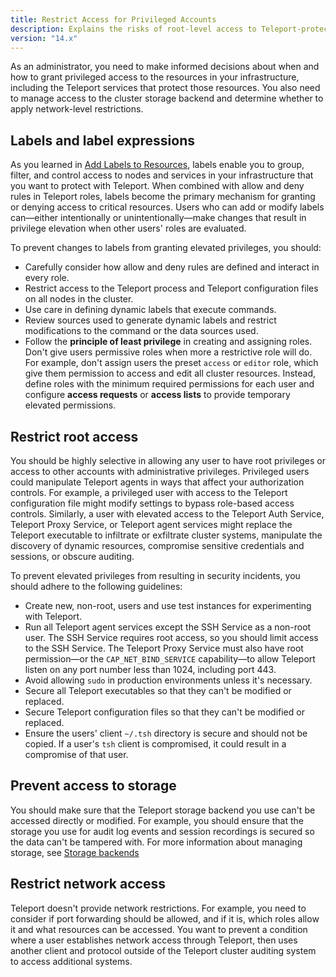 ```yaml
---
title: Restrict Access for Privileged Accounts
description: Explains the risks of root-level access to Teleport-protected resources.
version: "14.x"
---
```


As an administrator, you need to make informed decisions about when and how to grant
privileged access to the resources in your infrastructure, including the Teleport services
that protect those resources. You also need to manage access to the cluster storage backend
and determine whether to apply network-level restrictions.

## Labels and label expressions

As you learned in [Add Labels to Resources](/docs/ver/14.x/management/admin/labels), labels enable you to group, filter, and control access to
nodes and services in your infrastructure that you want to protect with Teleport.
When combined with allow and deny rules in Teleport roles, labels become the primary mechanism
for granting or denying access to critical resources.
Users who can add or modify labels can—either intentionally or unintentionally—make changes
that result in privilege elevation when other users' roles are evaluated.

To prevent changes to labels from granting elevated privileges, you should:

- Carefully consider how allow and deny rules are defined and interact in every role.
- Restrict access to the Teleport process and Teleport configuration files on all nodes in the cluster.
- Use care in defining dynamic labels that execute commands.
- Review sources used to generate dynamic labels and restrict modifications to the command
  or the data sources used.
- Follow the **principle of least privilege** in creating and assigning roles.
  Don't give users permissive roles when more a restrictive role will do. For example, don't
  assign users the preset `access` or `editor` role, which give them permission to access and edit
  all cluster resources. Instead, define roles with the minimum required permissions for each
  user and configure **access requests** or **access lists** to provide temporary elevated permissions.

## Restrict root access

You should be highly selective in allowing any user to have root privileges or access to other
accounts with administrative privileges.
Privileged users could manipulate Teleport agents in ways that affect your authorization controls.
For example, a privileged user with access to the Teleport configuration file might modify settings
to bypass role-based access controls. Similarly, a user with elevated access to the Teleport Auth Service,
Teleport Proxy Service, or Teleport agent services might replace the Teleport executable to infiltrate or
exfiltrate cluster systems, manipulate the discovery of dynamic resources, compromise sensitive credentials
and sessions, or obscure auditing.

To prevent elevated privileges from resulting in security incidents, you should adhere to the
following guidelines:

- Create new, non-root, users and use test instances for experimenting with Teleport.
- Run all Teleport agent services except the SSH Service as a non-root user.
  The SSH Service requires root access, so you should limit access to the SSH Service. The Teleport Proxy
  Service must also have root permission—or the `CAP_NET_BIND_SERVICE` capability—to allow Teleport listen
  on any port number less than 1024, including port 443.
- Avoid allowing `sudo` in production environments unless it's necessary.
- Secure all Teleport executables so that they can't be modified or replaced.
- Secure Teleport configuration files so that they can't be modified or replaced.
- Ensure the users' client `~/.tsh` directory is secure and should not be copied. If a user's `tsh` client
  is compromised, it could result in a compromise of that user.

## Prevent access to storage

You should make sure that the Teleport storage backend you use can't be accessed directly or modified.
For example, you should ensure that the storage you use for audit log events and session recordings is
secured so the data can't be tampered with. For more information about managing storage, see
[Storage backends](/docs/ver/14.x/reference/backends)

## Restrict network access

Teleport doesn't provide network restrictions. For example, you need to consider if port forwarding
should be allowed, and if it is, which roles allow it and what resources can be accessed. You want
to prevent a condition where a user establishes network access through Teleport, then uses another
client and protocol outside of the Teleport cluster auditing system to access additional systems.
